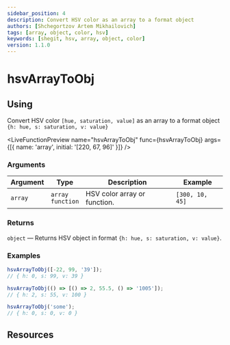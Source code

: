 ```yaml
---
sidebar_position: 4
description: Convert HSV color as an array to a format object
authors: [Shchegortzov Artem Mikhailovich]
tags: [array, object, color, hsv]
keywords: [shegit, hsv, array, object, color]
version: 1.1.0
---
```




# hsvArrayToObj

## Using

Convert HSV color `[hue, saturation, value]` as an array to a format object `{h: hue, s: saturation, v: value}`

<LiveFunctionPreview
  name="hsvArrayToObj"
  func={hsvArrayToObj}
  args={[{ name: 'array', initial: '[220, 67, 96]' }]}
/>

### Arguments

| Argument | Type                      | Description                  | Example         |
| -------- | ------------------------- | ---------------------------- | --------------- |
| `array`  | `array` <br /> `function` | HSV color array or function. | `[300, 10, 45]` |

### Returns

`object` — Returns HSV object in format `{h: hue, s: saturation, v: value}`.

### Examples

```js
hsvArrayToObj([-22, 99, '39']);
// { h: 0, s: 99, v: 39 }

hsvArrayToObj(() => [() => 2, 55.5, () => '1005']);
// { h: 2, s: 55, v: 100 }

hsvArrayToObj('some');
// { h: 0, s: 0, v: 0 }
```

## Resources

<Resources constants={constants} />
